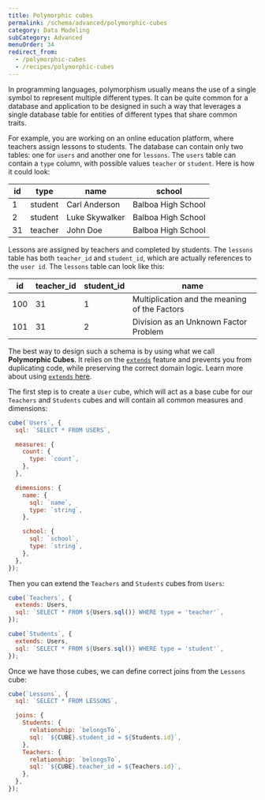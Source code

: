 ```yaml
---
title: Polymorphic cubes
permalink: /schema/advanced/polymorphic-cubes
category: Data Modeling
subCategory: Advanced
menuOrder: 34
redirect_from:
  - /polymorphic-cubes
  - /recipes/polymorphic-cubes
---
```


In programming languages, polymorphism usually means the use of a single symbol
to represent multiple different types. It can be quite common for a database and
application to be designed in such a way that leverages a single database table
for entities of different types that share common traits.

For example, you are working on an online education platform, where teachers
assign lessons to students. The database can contain only two tables: one for
`users` and another one for `lessons`. The `users` table can contain a `type`
column, with possible values `teacher` or `student`. Here is how it could look:

| **id** | **type** | **name**       | **school**         |
| ------ | -------- | -------------- | ------------------ |
| 1      | student  | Carl Anderson  | Balboa High School |
| 2      | student  | Luke Skywalker | Balboa High School |
| 31     | teacher  | John Doe       | Balboa High School |

Lessons are assigned by teachers and completed by students. The `lessons` table
has both `teacher_id` and `student_id`, which are actually references to the
`user id`. The `lessons` table can look like this:

| **id** | **teacher_id** | **student_id** | **name**                                      |
| ------ | -------------- | -------------- | --------------------------------------------- |
| 100    | 31             | 1              | Multiplication and the meaning of the Factors |
| 101    | 31             | 2              | Division as an Unknown Factor Problem         |

The best way to design such a schema is by using what we call **Polymorphic
Cubes**. It relies on the [`extends`][ref-schema-ref-cubes-extends] feature and
prevents you from duplicating code, while preserving the correct domain logic.
Learn more about using [`extends` here][ref-schema-advanced-extend].

The first step is to create a `User` cube, which will act as a base cube for our
`Teachers` and `Students` cubes and will contain all common measures and
dimensions:

```javascript
cube(`Users`, {
  sql: `SELECT * FROM USERS`,

  measures: {
    count: {
      type: `count`,
    },
  },

  dimensions: {
    name: {
      sql: `name`,
      type: `string`,
    },

    school: {
      sql: `school`,
      type: `string`,
    },
  },
});
```

Then you can extend the `Teachers` and `Students` cubes from `Users`:

```javascript
cube(`Teachers`, {
  extends: Users,
  sql: `SELECT * FROM ${Users.sql()} WHERE type = 'teacher'`,
});

cube(`Students`, {
  extends: Users,
  sql: `SELECT * FROM ${Users.sql()} WHERE type = 'student'`,
});
```

Once we have those cubes, we can define correct joins from the `Lessons` cube:

```javascript
cube(`Lessons`, {
  sql: `SELECT * FROM LESSONS`,

  joins: {
    Students: {
      relationship: `belongsTo`,
      sql: `${CUBE}.student_id = ${Students.id}`,
    },
    Teachers: {
      relationship: `belongsTo`,
      sql: `${CUBE}.teacher_id = ${Teachers.id}`,
    },
  },
});
```

[ref-schema-advanced-extend]: /schema/advanced/extending-cubes
[ref-schema-ref-cubes-extends]: /schema/reference/cube#extends
